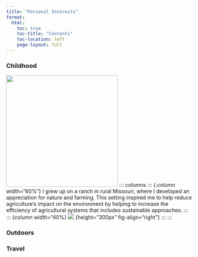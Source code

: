 ```yaml
---
title: "Personal Interests"
format:
  html:
    toc: true
    toc-title: "Contents"
    toc-location: left
    page-layout: full
---
```


### Childhood 
![](img/farm.jpeg){height=300px}
::: columns
::: {.column width="60%"}
I grew up on a ranch in rural Missouri, where I developed an appreciation for nature and farming. This setting inspired me to help reduce agriculture's impact on the environment by helping to increase the efficiency of agricultural systems that includes sustainable approaches.
:::
::: {column width="40%}
![](img/cow.jpeg) {height="300px" fig-align="right"}
:::
:::

### Outdoors


### Travel


